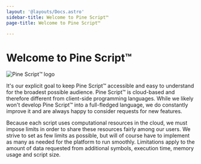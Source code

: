 ```yaml
---
layout: '@layouts/Docs.astro'
sidebar-title: Welcome to Pine Script™
page-title: Welcome to Pine Script™

---
```

# Welcome to Pine Script™

![Pine Script™ logo](@assets/images/logo/Pine_Script_logo_text.png)


It\'s our explicit goal to keep Pine Script™ accessible and easy to
understand for the broadest possible audience. Pine Script™ is
cloud-based and therefore different from client-side programming
languages. While we likely won\'t develop Pine Script™ into a
full-fledged language, we do constantly improve it and are always happy
to consider requests for new features.

Because each script uses computational resources in the cloud, we must
impose limits in order to share these resources fairly among our users.
We strive to set as few limits as possible, but will of course have to
implement as many as needed for the platform to run smoothly.
Limitations apply to the amount of data requested from additional
symbols, execution time, memory usage and script size.


